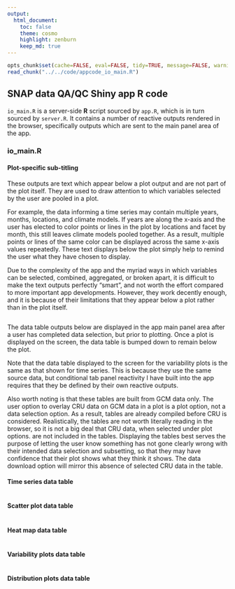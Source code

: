```yaml
---
output:
  html_document:
    toc: false
    theme: cosmo
    highlight: zenburn
    keep_md: true
---
```


```r
opts_chunk$set(cache=FALSE, eval=FALSE, tidy=TRUE, message=FALSE, warning=FALSE)
read_chunk("../../code/appcode_io_main.R")
```

##
##
## SNAP data QA/QC Shiny app R code

`io_main.R` is a server-side **R** script sourced by `app.R`, which is in turn sourced by `server.R`.
It contains a number of reactive outputs rendered in the browser, specifically outputs which are sent to the main panel area of the app.

### io_main.R

#### Plot-specific sub-titling

These outputs are text which appear below a plot output and are not part of the plot itself.
They are used to draw attention to which variables selected by the user are pooled in a plot.

For example, the data informing a time series may contain multiple years, months, locations, and climate models.
If years are along the x-axis and the user has elected to color points or lines in the plot by locations and facet by month,
this still leaves climate models pooled together.
As a result, multiple points or lines of the same color can be displayed across the same x-axis values repeatedly.
These text displays below the plot simply help to remind the user what they have chosen to display.

Due to the complexity of the app and the myriad ways in which variables can be selected, combined, aggregated, or broken apart,
it is difficult to make the text outputs perfectly "smart", and not worth the effort compared to more important app developments.
However, they work decently enough, and it is because of their limitations that they appear below a plot rather than in the plot itself.

```r
```

The data table outputs below are displayed in the app main panel area after a user has completed data selection, but prior to plotting.
Once a plot is displayed on the screen, the data table is bumped down to remain below the plot.

Note that the data table displayed to the screen for the variability plots  is the same as that shown for time series.
This is because they use the same source data, but conditional tab panel reactivity I have built into the app requires that they be defined by their own reactive outputs.

Also worth noting is that these tables are built from GCM data only.
The user option to overlay CRU data on GCM data in a plot is a plot option, not a data selection option.
As a result, tables are already compiled before CRU is considered.
Realistically, the tables are not worth literally reading in the browser, so it is not a big deal that CRU data, when selected under plot options. are not included in the tables.
Displaying the tables best serves the purpose of letting the user know something has not gone clearly wrong with their intended data selection and subsetting,
so that they may have confidence that their plot shows what they think it shows.
The data download option will mirror this absence of selected CRU data in the table.

#### Time series data table

```r
```

#### Scatter plot data table

```r
```

#### Heat map data table

```r
```

#### Variability plots data table

```r
```

#### Distribution plots data table

```r
```
